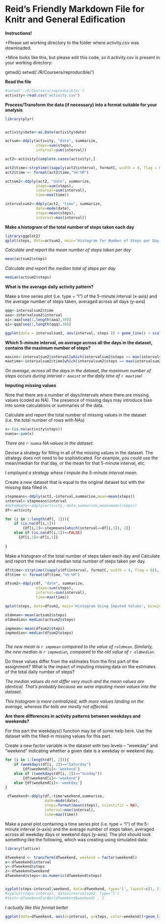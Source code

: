 Reid's Friendly Markdown File for Knitr and General Edification
========================================================

**Instructions!**

+Please set working directory to the folder where activity.csv was downloaded. 

+Mine looks like this, but please edit this code, so it activity.csv is present in your working directory:

getwd()
setwd('./R/Coursera/reproducible/')

**Read the file**

```r

#setwd('./R/Coursera/reproducible/')
activity<-read.csv("activity.csv")

```


**Process/Transform the data (if necessary) into a format suitable for your analysis**
```r

library(plyr)


activity$date<-as.Date(activity$date)

actsum<-ddply(activity, "date", summarize, 
              steps=sum(steps),
              interval=sum(interval))

act2<-activity[complete.cases(activity),]

act2$time<-strptime((sapply(act2$interval, formatC, width = 4, flag = 0)), format = "%H%M")
act2$time <- format(act2$time,"%H:%M")

actsum2<-ddply(act2, "date", summarize, 
              steps=sum(steps),
              interval=sum(interval),
              time=max(time))

intervalsum2<-ddply(act2, "time", summarize, 
              date=mode(date),
              steps=mean(steps),
              interval=max(interval))

```


**Make a histogram of the total number of steps taken each day**

```r
library(ggplot2)
qplot(steps, data=actsum2, main='Histogram for Number of Steps per Day', binwidth=1000)
```

*Calculate and report the mean number of steps taken per day*

```r
mean(actsum2$steps)

```

*Calculate and report the median total of steps per day*

```r
median(actsum2$steps)
```

**What is the average daily activity pattern?**

Make a time series plot (i.e. type = "l") of the 5-minute interval (x-axis) and the average number of steps taken, averaged across all days (y-axis)

```r
qqq<-intervalsum2$time
aaa<-intervalsum2$interval
a1<-aaa[seq(1,length(aaa),30)]
q1<-qqq[seq(1,length(qqq),30)]

ggplot(data = intervalsum2, aes(interval, steps )) + geom_line() + scale_x_continuous(breaks=a1, labels=q1) + ylab("Average Steps Per 5-Minute Interval") + xlab("Time Interval")
```

**Which 5-minute interval, on average across all the days in the dataset, contains the maximum number of steps?**

```r
maxint<-intervalsum2$interval[which(intervalsum2$steps == max(intervalsum2$steps))]
maxtime<-intervalsum2$time[which(intervalsum2$steps == max(intervalsum2$steps))]
```

*On average, across all the days in the dataset, the maximum number of steps occurs during interval `r maxint` or the daily time of `r maxtime`!*


**Imputing missing values**

Note that there are a number of days/intervals where there are missing values (coded as NA). The presence of missing days may introduce bias into some calculations or summaries of the data.

Calculate and report the total number of missing values in the dataset (i.e. the total number of rows with NAs)
```r
x<-(is.na(activity$steps))
numna<-sum(x)

```

*There are `r numna` NA values in the dataset.*


Devise a strategy for filling in all of the missing values in the dataset. The strategy does not need to be sophisticated. For example, you could use the mean/median for that day, or the mean for that 5-minute interval, etc.

*I employed a strategy where I impute the 5-minute interval mean.*

Create a new dataset that is equal to the original dataset but with the missing data filled in.

```r

stepmeans<-ddply(act2,~interval,summarise,mean=mean(steps))
interval<-stepmeans$interval
#datemeans<-ddply(activity,~date,summarise,mean=mean(steps))
df<-activity

for (i in 1:length(df[, 1])){
    if (is.na(df[i,1]))
        {df[i,1]<-stepmeans[which(interval==df[i,3]), 2]}
    else if (is.na(df[i,1])==FALSE)
      {df[i,1]<-df[i,1]}
         
}


```

Make a histogram of the total number of steps taken each day and Calculate and report the mean and median total number of steps taken per day. 

```r

df$time<-strptime((sapply(df$interval, formatC, width = 4, flag = 0)), format = "%H%M")
df$time <- format(df$time,"%H:%M")

dfsum2<-ddply(df, "date", summarize, 
              steps=sum(steps),
              interval=sum(interval),
              time=max(time))

qplot(steps, data=dfsum2, main='Histogram Using Imputed Values', binwidth=1000)

oldmean<-mean(actsum2$steps)
oldmedian<-median(actsum2$steps)

impmean<-mean(dfsum2$steps)
impmedian<-median(dfsum2$steps)



```

*The new mean is `r impmean` compared to the value of `roldmean`. Similarly, the new median is `r impmedian`, compared to the old value of `r oldmedian`.*

Do these values differ from the estimates from the first part of the assignment? What is the impact of imputing missing data on the estimates of the total daily number of steps?

*The median values do not differ very much and the mean values are identical. That's probably because we were imputing mean values into the dataset.*

*This histogram is more centralizied, with more values landing on the average, whereas the tails are mostly not affected.*

**Are there differences in activity patterns between weekdays and weekends?**

For this part the weekdays() function may be of some help here. Use the dataset with the filled-in missing values for this part.

Create a new factor variable in the dataset with two levels – “weekday” and “weekend” indicating whether a given date is a weekday or weekend day.

```r

for (i in 1:length(df[, 2])){
    if (weekdays(df[i, 2])=="Saturday")
        {df$weekend[i]<-'weekend'}
    else if ((weekdays(df[i, 2])=="Sunday"))
        {df$weekend[i]<-'weekend'}
    else {df$weekend[i]<-'weekday'}
}

 dfweekend<-ddply(df,~time*weekend,summarise,
                  date=mode(date),
                  steps=format(mean(steps), scientific = NA),
                  interval=max(interval),
                  time=max(time))
```

Make a panel plot containing a time series plot (i.e. type = "l") of the 5-minute interval (x-axis) and the average number of steps taken, averaged across all weekday days or weekend days (y-axis). The plot should look something like the following, which was creating using simulated data:
```r
library(lattice)

dfweekend <- transform(dfweekend, weekend = factor(weekend))
x<-dfweekend$interval
y<-dfweekend$steps
z<-dfweekend$weekend
dfweekend$steps<-as.numeric(dfweekend$steps)


xyplot(steps~interval|weekend, data=dfweekend, type='l', layout=c(1, 2))
#xyplot(steps~interval, data=intervalsum2, type='l')
#test<-dfweekend[order(dfweekend$weekend) , ]
```


*I actually like this format better*
```r

ggplot(data=dfweekend, aes(x=interval, y=steps, color=weekend))+geom_line() + facet_grid(weekend~.)

```
